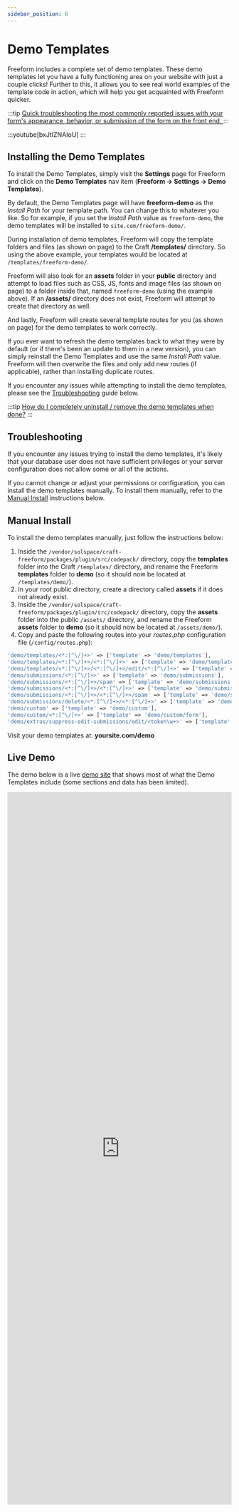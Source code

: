 ```yaml
---
sidebar_position: 6
---
```





# Demo Templates

Freeform includes a complete set of demo templates. These demo templates let you have a fully functioning area on your website with just a couple clicks! Further to this, it allows you to see real world examples of the template code in action, which will help you get acquainted with Freeform quicker.

:::tip
[Quick troubleshooting the most commonly reported issues with your form's appearance, behavior, or submission of the form on the front end.
](../guides/testing/troubleshooting-form-issues)
:::

<Photo img={DemoTemplatesPhoto} alt="Demo Templates" />

:::youtube[bxJtIZNAIoU]
:::

## Installing the Demo Templates

To install the Demo Templates, simply visit the **Settings** page for Freeform and click on the **Demo Templates** nav item (**Freeform → Settings → Demo Templates**).

By default, the Demo Templates page will have **freeform-demo** as the _Install Path_ for your template path. You can change this to whatever you like. So for example, if you set the _Install Path_ value as `freeform-demo`, the demo templates will be installed to `site.com/freeform-demo/`.

During installation of demo templates, Freeform will copy the template folders and files (as shown on page) to the Craft **/templates/** directory. So using the above example, your templates would be located at `/templates/freeform-demo/`.

Freeform will also look for an **assets** folder in your **public** directory and attempt to load files such as CSS, JS, fonts and image files (as shown on page) to a folder inside that, named `freeform-demo` (using the example above). If an **/assets/** directory does not exist, Freeform will attempt to create that directory as well.

And lastly, Freeform will create several template routes for you (as shown on page) for the demo templates to work correctly.

If you ever want to refresh the demo templates back to what they were by default (or if there's been an update to them in a new version), you can simply reinstall the Demo Templates and use the same _Install Path_ value. Freeform will then overwrite the files and only add new routes (if applicable), rather than installing duplicate routes.

If you encounter any issues while attempting to install the demo templates, please see the [Troubleshooting](#troubleshooting) guide below.

:::tip
[How do I completely uninstall / remove the demo templates when done?](../guides/testing/remove-demo-templates)
:::

## Troubleshooting

If you encounter any issues trying to install the demo templates, it's likely that your database user does not have sufficient privileges or your server configuration does not allow some or all of the actions.

If you cannot change or adjust your permissions or configuration, you can install the demo templates manually. To install them manually, refer to the [Manual Install](#manual-install) instructions below.

## Manual Install

To install the demo templates manually, just follow the instructions below:

1. Inside the `/vendor/solspace/craft-freeform/packages/plugin/src/codepack/` directory, copy the **templates** folder into the Craft `/templates/` directory, and rename the Freeform **templates** folder to **demo** (so it should now be located at `/templates/demo/`).
2. In your root public directory, create a directory called **assets** if it does not already exist.
3. Inside the `/vendor/solspace/craft-freeform/packages/plugin/src/codepack/` directory, copy the **assets** folder into the public `/assets/` directory, and rename the Freeform **assets** folder to **demo** (so it should now be located at `/assets/demo/`).
4. Copy and paste the following routes into your _routes.php_ configuration file (`/config/routes.php`):

```php showLineNumbers
'demo/templates/<*:[^\/]+>' => ['template' => 'demo/templates'],
'demo/templates/<*:[^\/]+>/<*:[^\/]+>' => ['template' => 'demo/templates/form'],
'demo/templates/<*:[^\/]+>/<*:[^\/]+>/edit/<*:[^\/]+>' => ['template' => 'demo/templates/form'],
'demo/submissions/<*:[^\/]+>' => ['template' => 'demo/submissions'],
'demo/submissions/<*:[^\/]+>/spam' => ['template' => 'demo/submissions'],
'demo/submissions/<*:[^\/]+>/<*:[^\/]+>' => ['template' => 'demo/submissions/view'],
'demo/submissions/<*:[^\/]+>/<*:[^\/]+>/spam' => ['template' => 'demo/submissions/view'],
'demo/submissions/delete/<*:[^\/]+>/<*:[^\/]+>' => ['template' => 'demo/submissions/delete'],
'demo/custom' => ['template' => 'demo/custom'],
'demo/custom/<*:[^\/]+>' => ['template' => 'demo/custom/form'],
'demo/extras/suppress-edit-submissions/edit/<token\w+>' => ['template' => 'demo/extras/suppress-edit-submissions'],
```

Visit your demo templates at: **yoursite.com/demo**

## Live Demo

The demo below is a live [demo site](https://demo.solspace.net/craft/freeform-demo/) that shows most of what the Demo Templates include (some sections and data has been limited).

<iframe
  title="App Demo"
  id="app-demo"
  src="https://demo.solspace.net/craft/freeform-demo/"
  scrolling="yes"
  height="1600px"
  width="100%"
  class="app-demo"
  frameborder="0"
></iframe>
